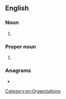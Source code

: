 {{also|dob|dob'|dob-|dób}}
==English==

===Noun===
{{wikipedia}}
{{en-noun}}

# {{initialism of|en|date of birth}}

===Proper noun===
{{en-proper noun}}

# {{initialism of|en|{{w|Daughters of Bilitis}}}} {{non-gloss|The first organized and successful lesbian liberation organization in the United States.}}

===Anagrams===
* {{anagrams|en|a=bdo|BOD|Bod|bod}}

[[Category:en:Organizations]]